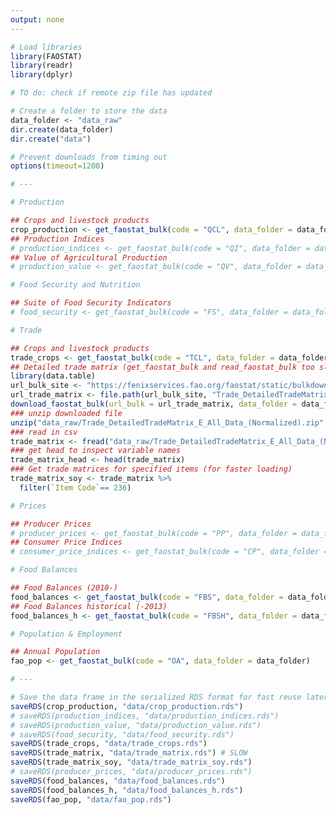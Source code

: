 ```yaml
---
output: none
---
```


```r

# Load libraries
library(FAOSTAT)
library(readr)
library(dplyr)

# TO do: check if remote zip file has updated

# Create a folder to store the data
data_folder <- "data_raw"
dir.create(data_folder)
dir.create("data")

# Prevent downloads from timing out
options(timeout=1200)

# ---

# Production

## Crops and livestock products
crop_production <- get_faostat_bulk(code = "QCL", data_folder = data_folder)
## Production Indices
# production_indices <- get_faostat_bulk(code = "QI", data_folder = data_folder)
## Value of Agricultural Production
# production_value <- get_faostat_bulk(code = "QV", data_folder = data_folder)

# Food Security and Nutrition

## Suite of Food Security Indicators
# food_security <- get_faostat_bulk(code = "FS", data_folder = data_folder)

# Trade

## Crops and livestock products
trade_crops <- get_faostat_bulk(code = "TCL", data_folder = data_folder)
## Detailed trade matrix (get_faostat_bulk and read_faostat_bulk too slow)
library(data.table)
url_bulk_site <- "https://fenixservices.fao.org/faostat/static/bulkdownloads"
url_trade_matrix <- file.path(url_bulk_site, "Trade_DetailedTradeMatrix_E_All_Data_(Normalized).zip")
download_faostat_bulk(url_bulk = url_trade_matrix, data_folder = data_folder)
### unzip downloaded file
unzip("data_raw/Trade_DetailedTradeMatrix_E_All_Data_(Normalized).zip", exdir = "data_raw")
### read in csv
trade_matrix <- fread("data_raw/Trade_DetailedTradeMatrix_E_All_Data_(Normalized).csv")
### get head to inspect variable names
trade_matrix_head <- head(trade_matrix)
### Get trade matrices for specified items (for faster loading)
trade_matrix_soy <- trade_matrix %>%
  filter(`Item Code`== 236)

# Prices

## Producer Prices
# producer_prices <- get_faostat_bulk(code = "PP", data_folder = data_folder)
## Consumer Price Indices
# consumer_price_indices <- get_faostat_bulk(code = "CP", data_folder = data_folder)

# Food Balances

## Food Balances (2010-)
food_balances <- get_faostat_bulk(code = "FBS", data_folder = data_folder)
## Food Balances historical (-2013)
food_balances_h <- get_faostat_bulk(code = "FBSH", data_folder = data_folder)

# Population & Employment

## Annual Population
fao_pop <- get_faostat_bulk(code = "OA", data_folder = data_folder)

# ---

# Save the data frame in the serialized RDS format for fast reuse later.
saveRDS(crop_production, "data/crop_production.rds")
# saveRDS(production_indices, "data/production_indices.rds")
# saveRDS(production_value, "data/production_value.rds")
# saveRDS(food_security, "data/food_security.rds")
saveRDS(trade_crops, "data/trade_crops.rds")
saveRDS(trade_matrix, "data/trade_matrix.rds") # SLOW
saveRDS(trade_matrix_soy, "data/trade_matrix_soy.rds")
# saveRDS(producer_prices, "data/producer_prices.rds")
saveRDS(food_balances, "data/food_balances.rds")
saveRDS(food_balances_h, "data/food_balances_h.rds")
saveRDS(fao_pop, "data/fao_pop.rds")

```
